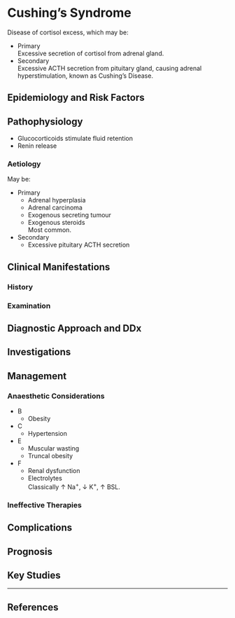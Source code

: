 # Cushing's Syndrome


Disease of cortisol excess, which may be:

* Primary  
Excessive secretion of cortisol from adrenal gland.
* Secondary  
Excessive ACTH secretion from pituitary gland, causing adrenal hyperstimulation, known as Cushing's Disease.

## Epidemiology and Risk Factors

## Pathophysiology


* Glucocorticoids stimulate fluid retention
* Renin release

### Aetiology

May be:

* Primary
	* Adrenal hyperplasia
	* Adrenal carcinoma
	* Exogenous secreting tumour
	* Exogenous steroids  
	Most common.
* Secondary
	* Excessive pituitary ACTH secretion

## Clinical Manifestations

### History

### Examination

## Diagnostic Approach and DDx

## Investigations

## Management

### Anaesthetic Considerations

* B
	* Obesity
* C
	* Hypertension  
* E
	* Muscular wasting
	* Truncal obesity
* F
	* Renal dysfunction
	* Electrolytes  
	Classically ↑ Na^+^, ↓ K^+^, ↑ BSL. 


### Ineffective Therapies

## Complications

## Prognosis

## Key Studies


---

## References


